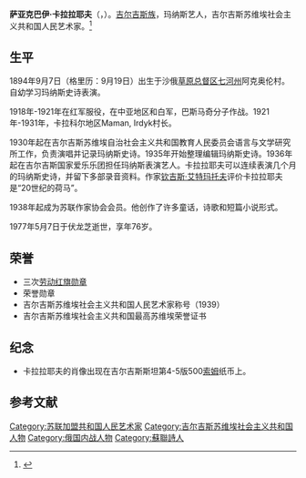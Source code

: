 {{Infobox officeholder
|original_name  = Саякба́й Карала́ев
|name           = 萨亚克巴伊·卡拉拉耶夫
|image          = KyrgyzstanP23-500Som-2005 a.jpg
|birth_date     = {{OldStyleDate|1894年|9月19日|9月7日}}
|birth_place    = {{Russian Empire}}[[草原总督区|草原总督区]][[七河州|七河州]]阿克奥伦村
|death_date     = {{Death date and age|1971|5|7|1894|9|19}}
|death_place    = {{URS}}[[吉尔吉斯苏维埃社会主义共和国|吉尔吉斯苏维埃社会主义共和国]]伏龙芝
|nationality   = {{Russian Empire}}（1894年－1917年）<br>{{URS}}（1917年－1971年）
|occupation     =  艺术家
|awards={{{!}} style="background:transparent"
{{!}}{{劳动红旗勋章}}{{!!}}{{劳动红旗勋章}}{{!!}}{{劳动红旗勋章}}{{!!}}{{苏联荣誉勋章}}
{{!}}}
}}
'''萨亚克巴伊·卡拉拉耶夫'''（{{lang-ru|'''Саякба́й Карала́ев'''}}，{{bd|1894年|9月7日（格里历：9月19日）|1971年|5月7日}}）。[[吉尔吉斯族|吉尔吉斯族]]，玛纳斯艺人，吉尔吉斯苏维埃社会主义共和国人民艺术家。<ref>{{Cite web|title=Каралаев, Саякбай|url=https://ru.wikipedia.org/wiki/%D0%9A%D0%B0%D1%80%D0%B0%D0%BB%D0%B0%D0%B5%D0%B2,_%D0%A1%D0%B0%D1%8F%D0%BA%D0%B1%D0%B0%D0%B9}}</ref>

== 生平 ==
1894年9月7日（格里历：9月19日）出生于沙俄[[草原总督区|草原总督区]][[七河州|七河州]]阿克奥伦村。自幼学习玛纳斯史诗表演。

1918年-1921年在红军服役，在中亚地区和白军，巴斯马奇分子作战。1921年-1931年，卡拉科尔地区Maman, Irdyk村长。

1930年起在吉尔吉斯苏维埃自治社会主义共和国教育人民委员会语言与文学研究所工作，负责演唱并记录玛纳斯史诗。1935年开始整理编辑玛纳斯史诗。1936年起在吉尔吉斯国家爱乐乐团担任玛纳斯表演艺人。卡拉拉耶夫可以连续表演几个月的玛纳斯史诗，并留下多部录音资料。作家[[钦吉斯·艾特玛托夫|钦吉斯·艾特玛托夫]]评价卡拉拉耶夫是“20世纪的荷马”。

1938年起成为苏联作家协会会员。他创作了许多童话，诗歌和短篇小说形式。

1977年5月7日于伏龙芝逝世，享年76岁。

== 荣誉 ==
* 三次[[劳动红旗勋章|劳动红旗勋章]]
* 荣誉勋章
* 吉尔吉斯苏维埃社会主义共和国人民艺术家称号（1939）
* 吉尔吉斯苏维埃社会主义共和国最高苏维埃荣誉证书

== 纪念 ==
* 卡拉拉耶夫的肖像出现在吉尔吉斯斯坦第4-5版500[[吉尔吉斯斯坦索姆|索姆]]纸币上。

== 参考文献 ==
{{Reflist}}

[[Category:苏联加盟共和国人民艺术家|Category:苏联加盟共和国人民艺术家]]
[[Category:吉尔吉斯苏维埃社会主义共和国人物|Category:吉尔吉斯苏维埃社会主义共和国人物]]
[[Category:俄国内战人物|Category:俄国内战人物]]
[[Category:蘇聯詩人|Category:蘇聯詩人]]